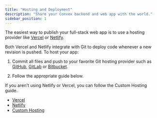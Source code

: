 ```yaml
---
title: "Hosting and Deployment"
description: "Share your Convex backend and web app with the world."
sidebar_position: 1
---
```


The easiest way to publish your full-stack web app is to use a hosting provider
like [Vercel](https://vercel.com) or [Netlify](https://netlify.com).

Both Vercel and Netlify integrate with Git to deploy code whenever a new
revision is pushed. To host your app:

1. Commit all files and push to your favorite Git hosting provider such as
   [GitHub](https://github.com/), [GitLab](https://gitlab.com/) or
   [Bitbucket](https://bitbucket.org/).

2. Follow the appropriate guide below.

If you aren't using Netlify or Vercel, you can follow the Custom Hosting guide.

- [Vercel](/docs/production/hosting/vercel.mdx)
- [Netlify](/docs/production/hosting/netlify.mdx)
- [Custom Hosting](/docs/production/hosting/custom.mdx)
